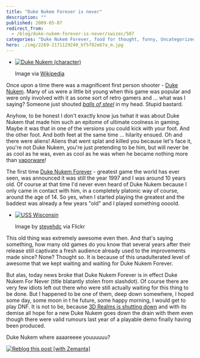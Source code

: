 ```yaml
---
title: "Duke Nukem Forever is never"
description: ""
published: 2009-05-07
redirect_from:
  - /blog/duke-nukem-forever-is-never/swizec/507
categories: "Duke Nukem Forever, food for thought, funny, Uncategorized, Video game"
hero: ./img/2269-2171129240_bf5f82e67a_m.jpg
---
```


- [![Duke Nukem (character)](https://upload.wikimedia.org/wikipedia/en/thumb/a/a4/Duke_Nukem_Forever.jpg/300px-Duke_Nukem_Forever.jpg)](http://en.wikipedia.org/wiki/Image:Duke_Nukem_Forever.jpg)

  Image via [Wikipedia](http://en.wikipedia.org/wiki/Image:Duke_Nukem_Forever.jpg)

Once upon a time there was a magnificent first person shooter - [Duke Nukem](http://en.wikipedia.org/wiki/Duke_Nukem_%28character%29). Many of us were a little bit young when this game was popular and were only involved with it as some sort of retro gamers and ... what was I saying? Someone just shouted _[balls of steel](http://www.3drealms.com/balls/index.html)_ in my head. Stupid bastard.

Anyhow, to be honest I don't exactly know jus twhat it was about Duke Nukem that made him such an epitome of ultimate coolness in gaming. Maybe it was that in one of the versions you could kick with your foot. And the other foot. And both feet at the same time ... hilarity ensued. Oh and there were aliens! Aliens that went splat and killed you because let's face it, you're not Duke Nukem, you're just pretending to be him, but will never be as cool as he was, even as cool as he was when he became nothing more than [vaporware](http://en.wikipedia.org/wiki/Vaporware)!

The first time [Duke Nukem Forever](http://www.3drealms.com/duke4/) - greatest game the world has ever seen, was announced it was still the year 1997 and I was around 10 years old. Of course at that time I'd never even heard of Duke Nukem because I only came in contact with him, in a completely platonic way of course, around the age of 14. So yes, when I started playing the greatest and the baddest was already a few years "old" and I played something oooold.

- [![USS Wisconsin](./img/2269-2171129240_bf5f82e67a_m.jpg)](http://www.flickr.com/photos/31563480@N00/2171129240/)

  Image by [stevehdc](http://www.flickr.com/photos/31563480@N00/2171129240/) via Flickr

This old thing was extremely awesome even then. And that's saying something, how many old games do you know that several years after their release still captivate a fresh audience already used to the improvements made since? None? Thought so. It is because of this unadulterated level of awesome that we kept waiting and waiting for Duke Nukem Forever.

But alas, today news broke that Duke Nukem Forever is in effect Duke Nukem For Never (title blatantly stolen from slashdot). Of course there are very few idiots left out there who were still actually waiting for this thing to be done. But I happened to be one of them, deep down somewhere, I hoped some day, some moon in t he future, some happy morning, I would get to play DNF. It is not to be, because [3D Realms is shutting down](http://www.tomshardware.com/news/3D-Realms-Closes-Duke-Nukem,7736.html) and with its demise all hope for a new Duke Nukem goes down the drain with them even though there were valid rumours last year of a playable demo finally having been produced.

Duke Nukem where aaaareeee youuuuuu?

[![Reblog this post [with Zemanta]](https://img.zemanta.com/reblog_e.png?x-id=799e3212-9fbf-43dc-8065-41882f3da464)](http://reblog.zemanta.com/zemified/799e3212-9fbf-43dc-8065-41882f3da464/)
